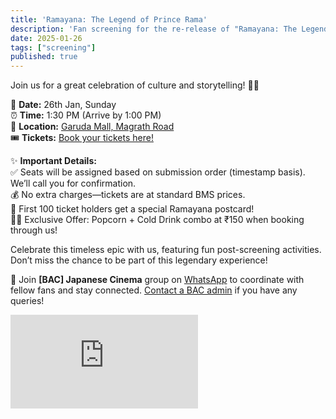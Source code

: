 ```yaml
---
title: 'Ramayana: The Legend of Prince Rama'
description: 'Fan screening for the re-release of "Ramayana: The Legend of Prince Rama" (1993, English Dub)'
date: 2025-01-26
tags: ["screening"]
published: true
---
```


Join us for a great celebration of culture and storytelling! 🏹✨

📅 **Date:** 26th Jan, Sunday \
⏰ **Time:** 1:30 PM (Arrive by 1:00 PM) \
📍 **Location:** <a href="https://maps.app.goo.gl/n3woMXGT21G2MeaQ6" target="_blank" rel="noopener noreferrer">Garuda Mall, Magrath Road</a> \
🎟️ **Tickets:** <a href="https://forms.gle/wNCU8U2cKmQsZW5AA" target="_blank" rel="noopener noreferrer">Book your tickets here!</a>

✨ **Important Details:** \
✅ Seats will be assigned based on submission order (timestamp basis). We’ll call you for confirmation. \
💰 No extra charges—tickets are at standard BMS prices. \
🎁 First 100 ticket holders get a special Ramayana postcard! \
🍿🥤 Exclusive Offer: Popcorn + Cold Drink combo at ₹150 when booking through us!

Celebrate this timeless epic with us, featuring fun post-screening activities. Don’t miss the chance to be part of this legendary experience!

📢 Join **[BAC] Japanese Cinema** group on [WhatsApp](/socials) to coordinate with fellow fans and stay connected. 
[Contact a BAC admin](/contact-us) if you have any queries!

<iframe style={{'width': '100%', 'aspect-ratio': '16/9'}} src="https://www.youtube.com/embed/pelpix1t8Z4" frameborder="0" allow="accelerometer; clipboard-write; encrypted-media; gyroscope; picture-in-picture"></iframe>
